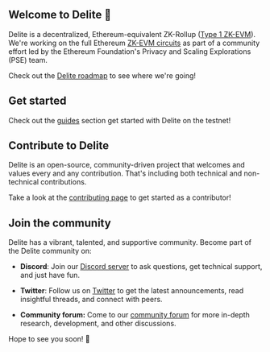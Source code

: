 ## Welcome to Delite 🥁

Delite is a decentralized, Ethereum-equivalent ZK-Rollup ([Type 1 ZK-EVM](https://mirror.xyz/labs.delite.eth/w7NSKDeKfJoEy0p89I9feixKfdK-20JgWF9HZzxfeBo)). We're working on the full Ethereum [ZK-EVM circuits](https://github.com/privacy-scaling-explorations/zkevm-circuits) as part of a community effort led by the Ethereum Foundation's Privacy and Scaling Explorations (PSE) team.

Check out the [Delite roadmap](/images/roadmaps/delite-roadmap.png) to see where we're going!

## Get started

Check out the [guides](/docs/guides) section get started with Delite on the testnet!

## Contribute to Delite

Delite is an open-source, community-driven project that welcomes and values every and any contribution. That's including both technical and non-technical contributions.

Take a look at the [contributing page](https://github.com/delitesystems/delite-mono/contribute) to get started as a contributor! 

## Join the community

Delite has a vibrant, talented, and supportive community. Become part of the Delite community on:

* **Discord**: Join our [Discord server](https://discord.gg/delitesystems) to ask questions, get technical support, and just have fun.

* **Twitter**: Follow us on [Twitter](https://twitter.com/delitesystems) to get the latest announcements, read insightful threads, and connect with peers.

* **Community forum:** Come to our [community forum](https://community.delite.xyz/) for more in-depth research, development, and other discussions.

Hope to see you soon! 🫶
